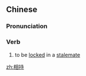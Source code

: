 ==Chinese==
{{zh-forms}}

===Pronunciation===
{{zh-pron
|m=xiāngchí
|c=soeng1 ci4
|mn=qz,xm:siong-chhî/zz:siang-chhî
|cat=v
}}

===Verb===
{{zh-verb}}

# to be [[locked]] in a [[stalemate]]

[[zh:相持]]